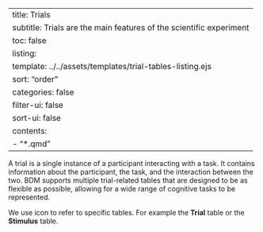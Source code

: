 
---
title: <i class="bi bi-database"></i> Trials
subtitle: Trials are the main features of the scientific experiment
toc: false
listing: 
  template: ../../assets/templates/trial-tables-listing.ejs
  sort: "order"
  categories: false
  filter-ui: false
  sort-ui: false
  contents:
    - "*.qmd"
---

A trial is a single instance of a participant interacting with a task. It contains information about the participant, the task, and the interaction between the two. BDM supports multiple trial-related tables that are designed to be as flexible as possible, allowing for a wide range of cognitive tasks to be represented.

::: {.callout-tip appearance="simple"}
We use <i class="bi bi-grid-3x3"></i> icon to refer to specific tables. For example the **<i class="bi bi-grid-3x3"></i> Trial** table or the **<i class="bi bi-grid-3x3"></i> Stimulus** table.
:::

